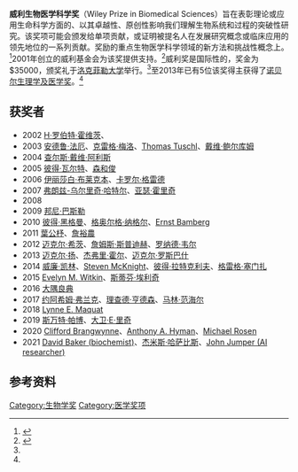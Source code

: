 '''威利生物医学科学奖'''（Wiley Prize in Biomedical Sciences）旨在表彰理论或应用生命科学方面的、以其卓越性、原创性影响我们理解生物系统和过程的突破性研究。该奖项可能会颁发给单项贡献，或证明被提名人在发展研究概念或临床应用的领先地位的一系列贡献。奖励的重点生物医学科学领域的新方法和挑战性概念上。<ref name="wiley.com">{{Cite web |url=http://www.wiley.com/WileyCDA/Section/id-301452,newsId-2399.html |title=WileyCDA |access-date=2013-11-07 |archive-date=2009-02-24 |archive-url=https://web.archive.org/web/20090224221642/http://www.wiley.com/WileyCDA/Section/id-301452,newsId-2399.html |dead-url=no }}</ref>2001年创立的威利基金会为该奖提供支持。<ref name=wileyabout>{{Cite web |url=http://www.wiley.com/legacy/wileyfoundation/about_prize.html |title=wileyfoundation |access-date=2013-11-07 |archive-date=2016-03-03 |archive-url=https://web.archive.org/web/20160303221409/http://www.wiley.com/legacy/wileyfoundation/about_prize.html |dead-url=no }}</ref>威利奖是国际性的，奖金为$35000，颁奖礼于[[洛克菲勒大学|洛克菲勒大学]]举行。<ref name=wileyabout/>至2013年已有5位该奖得主获得了[[诺贝尔生理学及医学奖|诺贝尔生理学及医学奖]]。<ref name="wiley.com" />
==获奖者==
*2002 [[H·罗伯特·霍维茨|H·罗伯特·霍维茨]]、{{le|斯坦利·J·科尔斯梅尔|Stanley J. Korsmeyer}}
*2003 [[安德鲁·法厄|安德鲁·法厄]]、[[克雷格·梅洛|克雷格·梅洛]]、[[Thomas_Tuschl|Thomas Tuschl]]、[[戴维·鲍尔库姆|戴维·鲍尔库姆]]
*2004 [[查尔斯·戴维·阿利斯|查尔斯·戴维·阿利斯]]
*2005 [[彼得·瓦尔特|彼得·瓦尔特]]、[[森和俊|森和俊]]
*2006 [[伊丽莎白·布莱克本|伊丽莎白·布莱克本]]、[[卡罗尔·格雷德|卡罗尔·格雷德]]
*2007 [[弗朗兹-乌尔里奇·哈特尔|弗朗兹-乌尔里奇·哈特尔]]、[[亚瑟·霍里奇|亚瑟·霍里奇]]
*2008 {{le|理查德·P·利夫顿|Richard P. Lifton}}
*2009 [[邦尼·巴斯勒|邦尼·巴斯勒]]
*2010 [[彼得·黑格曼|彼得·黑格曼]]、[[格奥尔格·纳格尔|格奥尔格·纳格尔]]、[[Ernst_Bamberg|Ernst Bamberg]]
*2011 [[葉公杼|葉公杼]]、[[詹裕農|詹裕農]]
*2012 [[迈克尔·希茨|迈克尔·希茨]]、[[詹姆斯·斯普迪赫|詹姆斯·斯普迪赫]]、[[罗纳德·韦尔|罗纳德·韦尔]]
*2013 [[迈克尔·扬|迈克尔·扬]]、[[杰弗里·霍尔|杰弗里·霍尔]]、[[迈克尔·罗斯巴什|迈克尔·罗斯巴什]]
*2014 [[威廉·凯林|威廉·凯林]]、[[Steven_McKnight|Steven McKnight]]、[[彼得·拉特克利夫|彼得·拉特克利夫]]、[[格雷格·塞门扎|格雷格·塞门扎]]
*2015 [[Evelyn_M._Witkin|Evelyn M. Witkin]]、[[斯蒂芬·埃利奇|斯蒂芬·埃利奇]]
*2016 [[大隅良典|大隅良典]]
*2017 [[约阿希姆·弗兰克|约阿希姆·弗兰克]]、[[理查德·亨德森|理查德·亨德森]]、[[马林·范海尔|马林·范海尔]]
*2018 [[Lynne_E._Maquat|Lynne E. Maquat]]
*2019 [[斯万特·帕博|斯万特·帕博]]、[[大卫·E·里奇|大卫·E·里奇]]
*2020 [[Clifford_Brangwynne|Clifford Brangwynne]]、[[Anthony_A._Hyman|Anthony A. Hyman]]、[[Michael_Rosen|Michael Rosen]]
*2021 [[David_Baker_(biochemist)|David Baker (biochemist)]]、[[杰米斯·哈萨比斯|杰米斯·哈萨比斯]]、[[John_Jumper_(AI_researcher)|John Jumper (AI researcher)]]

==参考资料==
{{reflist}}

[[Category:生物学奖|Category:生物学奖]]
[[Category:医学奖项|Category:医学奖项]]